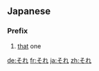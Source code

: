 ==Japanese==
{{Japanese demonstratives}}
===Prefix===
{{ja-pos|h|prefix|kanji=其れ|rom=sore}}
# [[that]] one

[[de:それ]]
[[fr:それ]]
[[ja:それ]]
[[zh:それ]]
